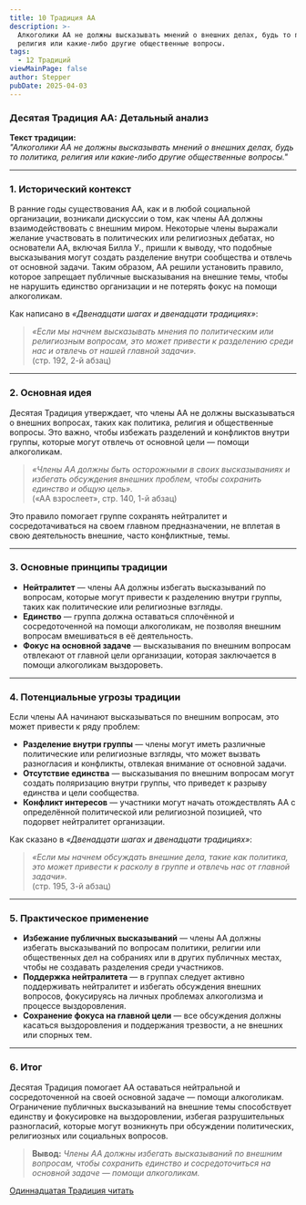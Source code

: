 ```yaml
---
title: 10 Традиция АА
description: >-
  Алкоголики АА не должны высказывать мнений о внешних делах, будь то политика,
  религия или какие-либо другие общественные вопросы.
tags:
  - 12 Традиций
viewMainPage: false
author: Stepper
pubDate: 2025-04-03
---
```

### **Десятая Традиция АА: Детальный анализ**

**Текст традиции:**\
*"Алкоголики АА не должны высказывать мнений о внешних делах, будь то политика, религия или какие-либо другие общественные вопросы."*

---

### **1. Исторический контекст**

В ранние годы существования АА, как и в любой социальной организации, возникали дискуссии о том, как члены АА должны взаимодействовать с внешним миром. Некоторые члены выражали желание участвовать в политических или религиозных дебатах, но основатели АА, включая Билла У., пришли к выводу, что подобные высказывания могут создать разделение внутри сообщества и отвлечь от основной задачи. Таким образом, АА решили установить правило, которое запрещает публичные высказывания на внешние темы, чтобы не нарушить единство организации и не потерять фокус на помощи алкоголикам.

Как написано в *«Двенадцати шагах и двенадцати традициях»*:

> *«Если мы начнем высказывать мнения по политическим или религиозным вопросам, это может привести к разделению среди нас и отвлечь от нашей главной задачи».*\
> (стр. 192, 2-й абзац)

---

### **2. Основная идея**

Десятая Традиция утверждает, что члены АА не должны высказываться о внешних вопросах, таких как политика, религия и общественные вопросы. Это важно, чтобы избежать разделений и конфликтов внутри группы, которые могут отвлечь от основной цели — помощи алкоголикам.

> *«Члены АА должны быть осторожными в своих высказываниях и избегать обсуждения внешних проблем, чтобы сохранить единство и общую цель».*\
> («АА взрослеет», стр. 140, 1-й абзац)

Это правило помогает группе сохранять нейтралитет и сосредотачиваться на своем главном предназначении, не вплетая в свою деятельность внешние, часто конфликтные, темы.

---

### **3. Основные принципы традиции**

* **Нейтралитет** — члены АА должны избегать высказываний по вопросам, которые могут привести к разделению внутри группы, таких как политические или религиозные взгляды.
* **Единство** — группа должна оставаться сплочённой и сосредоточенной на помощи алкоголикам, не позволяя внешним вопросам вмешиваться в её деятельность.
* **Фокус на основной задаче** — высказывания по внешним вопросам отвлекают от главной цели организации, которая заключается в помощи алкоголикам выздороветь.

---

### **4. Потенциальные угрозы традиции**

Если члены АА начинают высказываться по внешним вопросам, это может привести к ряду проблем:

* **Разделение внутри группы** — члены могут иметь различные политические или религиозные взгляды, что может вызвать разногласия и конфликты, отвлекая внимание от основной задачи.
* **Отсутствие единства** — высказывания по внешним вопросам могут создать поляризацию внутри группы, что приведет к разрыву единства и цели сообщества.
* **Конфликт интересов** — участники могут начать отождествлять АА с определённой политической или религиозной позицией, что подорвет нейтралитет организации.

Как сказано в *«Двенадцати шагах и двенадцати традициях»*:

> *«Если мы начнем обсуждать внешние дела, такие как политика, это может привести к расколу в группе и отвлечь нас от главной задачи».*\
> (стр. 195, 3-й абзац)

---

### **5. Практическое применение**

* **Избежание публичных высказываний** — члены АА должны избегать высказываний по вопросам политики, религии или общественных дел на собраниях или в других публичных местах, чтобы не создавать разделения среди участников.
* **Поддержка нейтралитета** — в группах следует активно поддерживать нейтралитет и избегать обсуждения внешних вопросов, фокусируясь на личных проблемах алкоголизма и процессе выздоровления.
* **Сохранение фокуса на главной цели** — все обсуждения должны касаться выздоровления и поддержания трезвости, а не внешних или спорных тем.

---

### **6. Итог**

Десятая Традиция помогает АА оставаться нейтральной и сосредоточенной на своей основной задаче — помощи алкоголикам. Ограничение публичных высказываний на внешние темы способствует единству и фокусировке на выздоровлении, избегая разрушительных разногласий, которые могут возникнуть при обсуждении политических, религиозных или социальных вопросов.

> **Вывод:** *Члены АА должны избегать высказываний по внешним вопросам, чтобы сохранить единство и сосредоточиться на основной задаче — помощи алкоголикам.*

[Одиннадцатая Традиция читать](/archive/odinnadczataya-tradicziya-aa/)&#x20;
